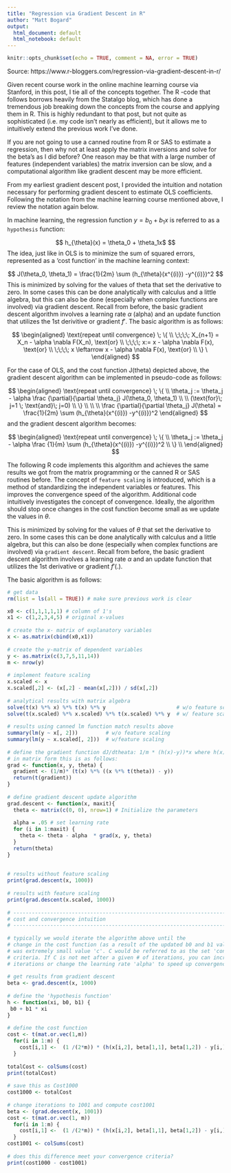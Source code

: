 ```yaml
---
title: "Regression via Gradient Descent in R"
author: "Matt Bogard"
output:
  html_document: default
  html_notebook: default
---
```


```r
knitr::opts_chunk$set(echo = TRUE, comment = NA, error = TRUE)
```

Source: https://www.r-bloggers.com/regression-via-gradient-descent-in-r/


Given recent course work in the online machine learning course via Stanford, in this post, I tie all of the concepts together. The R -code that follows borrows heavily from the Statalgo blog, which has done a tremendous job breaking down the concepts from the course and applying them in R.  This is highly redundant to that post, but not quite as sophisticated (i.e. my code isn’t nearly as efficient), but it allows me to intuitively extend the previous work I’ve done.

If you are not going to use a canned routine from R or SAS to estimate a regression, then why not at least apply the matrix inversions and solve for the beta’s as I did before?  One reason may be that with a large number of features (independent variables) the matrix inversion can be slow, and a computational algorithm like gradient descent may be more efficient.

From my earliest gradient descent post, I provided the intuition and notation necessary for performing gradient descent to estimate OLS coefficients. Following the notation from the machine learning course mentioned above, I review the notation  again below.

In machine learning, the regression function $y = b_0 + b_1x$ is referred to as a `hypothesis` function:

$$
h_{\theta}(x) = \theta_0 + \theta_1x$
$$
The idea, just like in OLS is to minimize the sum of squared errors, represented as a ‘cost function’ in the machine learning context:

$$
J(\theta_0, \theta_1) =  \frac{1}{2m} \sum (h_{\theta}(x^{(i)}) -y^{(i)})^2
$$
This is minimized by solving for the values of theta that set the derivative to zero. In some cases this can be done analytically with calculus and a little algebra, but this can also be done (especially when complex functions are involved) via gradient descent. Recall from before, the basic gradient descent algorithm involves a learning rate $\alpha$ (alpha) and an update function that utilizes the 1st derivitive or gradient $f'$. The basic algorithm is as follows:

$$
\begin{aligned}
\text{repeat until convergence} \; \{ \\   
\;\;\;\; X_{n+1} = X_n - \alpha \nabla F(X_n), \text{or} \\   
\;\;\;\; x:= x - \alpha \nabla F(x), \text{or} \\   
\;\;\;\; x \leftarrow x - \alpha \nabla F(x), \text{or} \\   
\} \ 
\end{aligned}
$$

For the case of OLS, and the cost function J(theta) depicted above, the gradient descent algorithm can be implemented in pseudo-code as follows:

$$
\begin{aligned}
\text{repeat until convergence} \; \{ \\
\theta_j := \theta_j - \alpha \frac {\partial}{\partial \theta_j} J(\theta_0, \theta_1) \\
\\
(\text{for}\; j=1 \; \text{and}\; j=0) \\
\} \\
   \\
    \\
\frac {\partial}{\partial \theta_j} J(\theta) =  \frac{1}{2m} \sum (h_{\theta}(x^{(i)}) -y^{(i)})^2
\end{aligned}
$$
and the gradient descent algorithm becomes:



$$
\begin{aligned}
\text{repeat until convergence} \; \{ \\
   \theta_j := \theta_j - \alpha \frac {1}{m} \sum (h_{\theta}(x^{(i)}) -y^{(i)})^2 \\
\} \\
\end{aligned}
$$


The following R code implements this algorithm and achieves the same results we got from the matrix programming or the canned R or SAS routines before. The concept of `feature scaling` is introduced, which is a method of standardizing the independent variables or features. This improves the convergence speed of the algorithm. Additional code intuitively investigates the concept of convergence. Ideally, the algorithm should stop once changes in the cost function become small as we update the values in $\theta$.

This is minimized by solving for the values of $\theta$ that set the derivative to zero. In some cases this can be done analytically with calculus and a little algebra, but this can also be done (especially when complex functions are involved) via `gradient descent`. Recall from before, the basic gradient descent algorithm involves a learning rate $\alpha$ and an update function that utilizes the 1st derivative or gradient $f'(.)$. 

The basic algorithm is as follows:

```r
# get data 
rm(list = ls(all = TRUE)) # make sure previous work is clear

x0 <- c(1,1,1,1,1) # column of 1's
x1 <- c(1,2,3,4,5) # original x-values
 
# create the x- matrix of explanatory variables
x <- as.matrix(cbind(x0,x1))
 
# create the y-matrix of dependent variables
y <- as.matrix(c(3,7,5,11,14))
m <- nrow(y)
 
# implement feature scaling
x.scaled <- x
x.scaled[,2] <- (x[,2] - mean(x[,2])) / sd(x[,2])
 
# analytical results with matrix algebra
solve(t(x) %*% x) %*% t(x) %*% y                       # w/o feature scaling
solve(t(x.scaled) %*% x.scaled) %*% t(x.scaled) %*% y  # w/ feature scaling
 
# results using canned lm function match results above
summary(lm(y ~ x[, 2]))         # w/o feature scaling
summary(lm(y ~ x.scaled[, 2]))  # w/feature scaling
 
# define the gradient function dJ/dtheata: 1/m * (h(x)-y))*x where h(x) = x*theta
# in matrix form this is as follows:
grad <- function(x, y, theta) {
  gradient <- (1/m)* (t(x) %*% ((x %*% t(theta)) - y))
  return(t(gradient))
}
 
# define gradient descent update algorithm
grad.descent <- function(x, maxit){
  theta <- matrix(c(0, 0), nrow=1) # Initialize the parameters
  
  alpha = .05 # set learning rate
  for (i in 1:maxit) {
    theta <- theta - alpha  * grad(x, y, theta)   
  }
  return(theta)
}
 
 
# results without feature scaling
print(grad.descent(x, 1000))
 
# results with feature scaling
print(grad.descent(x.scaled, 1000))
 
# ----------------------------------------------------------------------- 
# cost and convergence intuition
# -----------------------------------------------------------------------
 
# typically we would iterate the algorithm above until the 
# change in the cost function (as a result of the updated b0 and b1 values)
# was extremely small value 'c'. C would be referred to as the set 'convergence'
# criteria. If C is not met after a given # of iterations, you can increase the
# iterations or change the learning rate 'alpha' to speed up convergence
 
# get results from gradient descent
beta <- grad.descent(x, 1000)
 
# define the 'hypothesis function'
h <- function(xi, b0, b1) {
 b0 + b1 * xi 
}
 
# define the cost function   
cost <- t(mat.or.vec(1,m))
  for(i in 1:m) {
    cost[i,1] <-  (1 /(2*m)) * (h(x[i,2], beta[1,1], beta[1,2]) - y[i,])^2 
  }
 
totalCost <- colSums(cost)
print(totalCost)
 
# save this as Cost1000
cost1000 <- totalCost
 
# change iterations to 1001 and compute cost1001
beta <- (grad.descent(x, 1001))
cost <- t(mat.or.vec(1, m))
  for(i in 1:m) {
    cost[i,1] <-  (1 /(2*m)) * (h(x[i,2], beta[1,1], beta[1,2]) - y[i,])^2 
  }
cost1001 <- colSums(cost)
 
# does this difference meet your convergence criteria? 
print(cost1000 - cost1001)
```

